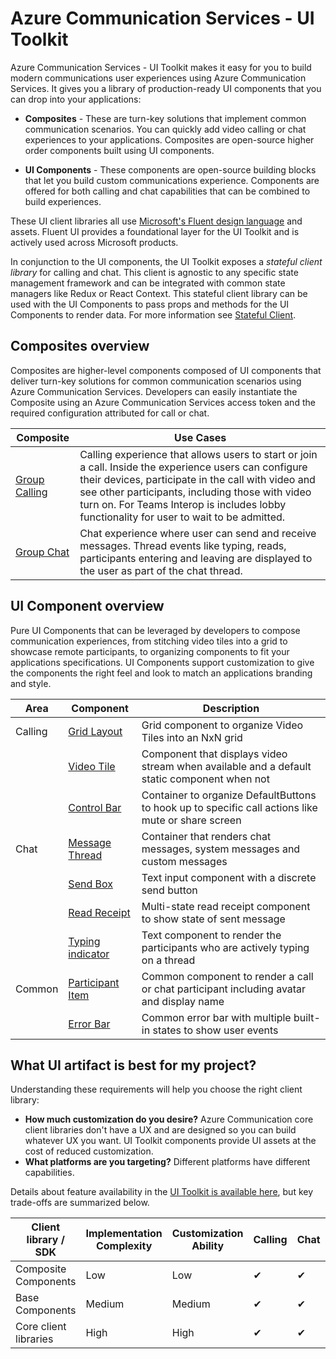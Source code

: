 
<Meta title="Introduction" />

# Azure Communication Services - UI Toolkit

Azure Communication Services - UI Toolkit makes it easy for you to build modern communications user experiences using Azure Communication Services.
It gives you a library of production-ready UI components that you can drop into your applications:

- **Composites** - These are turn-key solutions that implement common communication scenarios.
  You can quickly add video calling or chat experiences to your applications.
  Composites are open-source higher order components built using UI components.

- **UI Components** - These components are open-source building blocks that let you build custom communications experience.
  Components are offered for both calling and chat capabilities that can be combined to build experiences.

These UI client libraries all use [Microsoft's Fluent design language](https://developer.microsoft.com/fluentui/) and assets. Fluent UI provides a foundational layer for the UI Toolkit and is actively used across Microsoft products.

In conjunction to the UI components, the UI Toolkit exposes a *stateful client library* for calling and chat.
This client is agnostic to any specific state management framework and can be integrated with common state managers like Redux or React Context.
This stateful client library can be used with the UI Components to pass props and methods for the UI Components to render data. For more information see [Stateful Client]().

## Composites overview

Composites are higher-level components composed of UI components that deliver turn-key solutions for common communication scenarios using Azure Communication Services.
Developers can easily instantiate the Composite using an Azure Communication Services access token and the required configuration attributed for call or chat.

| Composite                                                                | Use Cases                                                                                                                                                                                                                                                                                                    |
| ------------------------------------------------------------------------ | ------------------------------------------------------------------------------------------------------------------------------------------------------------------------------------------------------------------------------------------------------------------------------------------------------------ |
| [Group Calling](/?path=/docs/composites-groupcall--group-call-composite) | Calling experience that allows users to start or join a call. Inside the experience users can configure their devices, participate in the call with video and see other participants, including those with video turn on. For Teams Interop is includes lobby functionality for user to wait to be admitted. |
| [Group Chat](/?path=/docs/composites-groupchat--group-chat-composite)    | Chat experience where user can send and receive messages. Thread events like typing, reads, participants entering and leaving are displayed to the user as part of the chat thread.                                                                                                                          |

## UI Component overview

Pure UI Components that can be leveraged by developers to compose communication experiences, from stitching video tiles into a grid to showcase remote participants, to organizing components to fit your applications specifications.
UI Components support customization to give the components the right feel and look to match an applications branding and style.

| Area    | Component                                                                                   | Description                                                                                        |
| ------- | ------------------------------------------------------------------------------------------- | -------------------------------------------------------------------------------------------------- |
| Calling | [Grid Layout](/?path=/story/ui-components-gridlayout--grid-layout-component)                | Grid component to organize Video Tiles into an NxN grid                                            |
|         | [Video Tile](/?path=/story/ui-components-videotile--video-tile-component)                   | Component that displays video stream when available and a default static component when not        |
|         | [Control Bar](/?path=/story/ui-components-controlbar--control-bar-component)                | Container to organize DefaultButtons to hook up to specific call actions like mute or share screen |
| Chat    | [Message Thread](/?path=/story/ui-components-messagethread--message-thread-component)       | Container that renders chat messages, system messages and custom messages                          |
|         | [Send Box](/?path=/story/ui-components-sendbox--send-box-component)                         | Text input component with a discrete send button                                                   |
|         | [Read Receipt](/?path=/story/ui-components-readreceipt--read-reciept-icon-component)        | Multi-state read receipt component to show state of sent message                                   |
|         | [Typing indicator](/?path=/story/ui-components-typingindicator--typing-indicator-component) | Text component to render the participants who are actively typing on a thread                      |
| Common  | [Participant Item](/?path=/story/ui-components-participantitem--participant-item-component) | Common component to render a call or chat participant including avatar and display name            |
|         | [Error Bar](/?path=/story/ui-components-errorbar--error-bar-component)                      | Common error bar with multiple built-in states to show user events                                 |

## What UI artifact is best for my project?

Understanding these requirements will help you choose the right client library:

- **How much customization do you desire?** Azure Communication core client libraries don't have a UX and are designed so you can build whatever UX you want. UI Toolkit components provide UI assets at the cost of reduced customization.
- **What platforms are you targeting?** Different platforms have different capabilities.

Details about feature availability in the [UI Toolkit is available here](/?path=/story/use-cases--page), but key trade-offs are summarized below.

| Client library / SDK  | Implementation Complexity | Customization Ability | Calling | Chat | [Teams Interop](https://docs.microsoft.com/en-us/azure/communication-services/concepts/teams-interop) |
| --------------------- | ------------------------- | --------------------- | ------- | ---- | ----------------------------------------------------------------------------------------------------- |
| Composite Components  | Low                       | Low                   | ✔       | ✔    | ✔                                                                                                     |
| Base Components       | Medium                    | Medium                | ✔       | ✔    | ✔                                                                                                     |
| Core client libraries | High                      | High                  | ✔       | ✔    | ✔                                                                                                     |
